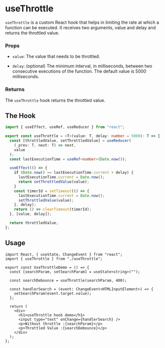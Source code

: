 # useThrottle

`useThrottle` is a custom React hook that helps in limiting the rate at which a function can be executed. It receives two arguments, value and delay and returns the throttled value.

### Props

- `value`: The value that needs to be throttled.

- `delay`: (optional) The minimum interval, in milliseconds, between two consecutive executions of the function. The default value is 5000 milliseconds.

### Returns

The `useThrottle` hook returns the throttled value.

## The Hook

```ts filename="useThrottle.ts"
import { useEffect, useRef, useReducer } from "react";

export const useThrottle = <T>(value: T, delay: number = 5000): T => {
  const [throttledValue, setThrottledValue] = useReducer(
    (_prev: T, next: T) => next,
    value
  );
  const lastExecutionTime = useRef<number>(Date.now());

  useEffect(() => {
    if (Date.now() >= lastExecutionTime.current + delay) {
      lastExecutionTime.current = Date.now();
      return setThrottledValue(value);
    }
    const timerId = setTimeout(() => {
      lastExecutionTime.current = Date.now();
      setThrottledValue(value);
    }, delay);
    return () => clearTimeout(timerId);
  }, [value, delay]);

  return throttledValue;
};
```

## Usage

```tsx filename="UseThrottleDemo.tsx"
import React, { useState, ChangeEvent } from "react";
import { useThrottle } from "./useThrottle";

export const UseThrottleDemo = () => {
  const [searchParam, setSearchParam] = useState<string>("");

  const searchDebounce = useThrottle(searchParam, 400);

  const handlerSearch = (event: ChangeEvent<HTMLInputElement>) => {
    setSearchParam(event.target.value);
  };

  return (
    <div>
      <h1>useThrottle hook demo</h1>
      <input type="text" onChange={handlerSearch} />
      <p>Without throttle :{searchParam}</p>
      <p>Throttled Value :{searchDebounce}</p>
    </div>
  );
};
```
